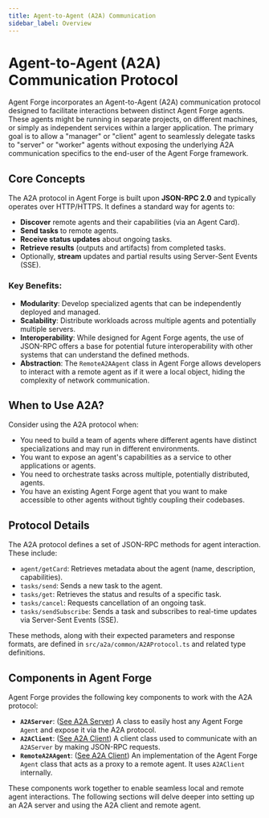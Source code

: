 ```yaml
---
title: Agent-to-Agent (A2A) Communication
sidebar_label: Overview
---
```



# Agent-to-Agent (A2A) Communication Protocol

Agent Forge incorporates an Agent-to-Agent (A2A) communication protocol designed to facilitate interactions between distinct Agent Forge agents. These agents might be running in separate projects, on different machines, or simply as independent services within a larger application. The primary goal is to allow a "manager" or "client" agent to seamlessly delegate tasks to "server" or "worker" agents without exposing the underlying A2A communication specifics to the end-user of the Agent Forge framework.

## Core Concepts

The A2A protocol in Agent Forge is built upon **JSON-RPC 2.0** and typically operates over HTTP/HTTPS. It defines a standard way for agents to:

-   **Discover** remote agents and their capabilities (via an Agent Card).
-   **Send tasks** to remote agents.
-   **Receive status updates** about ongoing tasks.
-   **Retrieve results** (outputs and artifacts) from completed tasks.
-   Optionally, **stream** updates and partial results using Server-Sent Events (SSE).

### Key Benefits:

-   **Modularity**: Develop specialized agents that can be independently deployed and managed.
-   **Scalability**: Distribute workloads across multiple agents and potentially multiple servers.
-   **Interoperability**: While designed for Agent Forge agents, the use of JSON-RPC offers a base for potential future interoperability with other systems that can understand the defined methods.
-   **Abstraction**: The `RemoteA2AAgent` class in Agent Forge allows developers to interact with a remote agent as if it were a local object, hiding the complexity of network communication.

## When to Use A2A?

Consider using the A2A protocol when:

-   You need to build a team of agents where different agents have distinct specializations and may run in different environments.
-   You want to expose an agent's capabilities as a service to other applications or agents.
-   You need to orchestrate tasks across multiple, potentially distributed, agents.
-   You have an existing Agent Forge agent that you want to make accessible to other agents without tightly coupling their codebases.

## Protocol Details

The A2A protocol defines a set of JSON-RPC methods for agent interaction. These include:

-   `agent/getCard`: Retrieves metadata about the agent (name, description, capabilities).
-   `tasks/send`: Sends a new task to the agent.
-   `tasks/get`: Retrieves the status and results of a specific task.
-   `tasks/cancel`: Requests cancellation of an ongoing task.
-   `tasks/sendSubscribe`: Sends a task and subscribes to real-time updates via Server-Sent Events (SSE).

These methods, along with their expected parameters and response formats, are defined in `src/a2a/common/A2AProtocol.ts` and related type definitions.

## Components in Agent Forge

Agent Forge provides the following key components to work with the A2A protocol:

-   **`A2AServer`**: ([See A2A Server](./server.mdx)) A class to easily host any Agent Forge `Agent` and expose it via the A2A protocol.
-   **`A2AClient`**: ([See A2A Client](./client.mdx)) A client class used to communicate with an `A2AServer` by making JSON-RPC requests.
-   **`RemoteA2AAgent`**: ([See A2A Client](./client.mdx#remotea2aagent)) An implementation of the Agent Forge `Agent` class that acts as a proxy to a remote agent. It uses `A2AClient` internally.

These components work together to enable seamless local and remote agent interactions. The following sections will delve deeper into setting up an A2A server and using the A2A client and remote agent. 